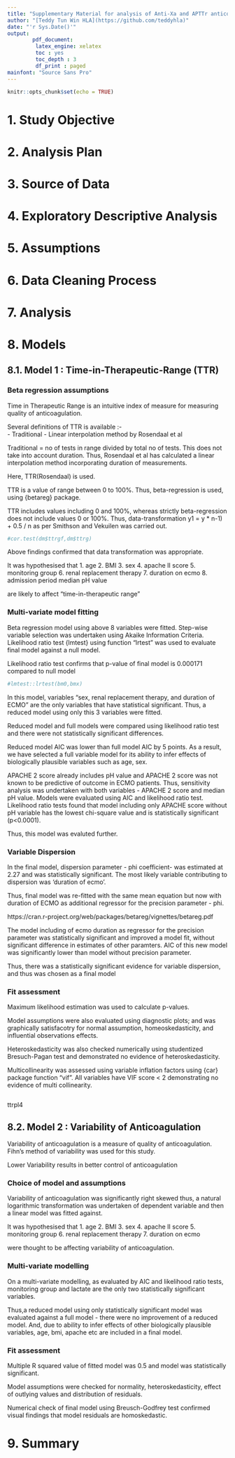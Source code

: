 ```yaml
---
title: "Supplementary Material for analysis of Anti-Xa and APTTr anticoagulation on VV-ECMO patients"
author: "[Teddy Tun Win HLA](https://github.com/teddyhla)"
date: "'r Sys.Date()'"
output: 
        pdf_document:
         latex_engine: xelatex
         toc : yes
         toc_depth : 3
         df_print : paged
mainfont: "Source Sans Pro"
---
```


```r
knitr::opts_chunk$set(echo = TRUE)
```

# 1. Study Objective

# 2. Analysis Plan

# 3. Source of Data

# 4. Exploratory Descriptive Analysis

# 5. Assumptions

# 6. Data Cleaning Process

# 7. Analysis

# 8. Models

## 8.1. Model 1 : Time-in-Therapeutic-Range (TTR) 

### Beta regression assumptions

Time in Therapeutic Range is an intuitive index of measure for measuring quality of anticoagulation.

Several definitions of TTR is available :-  
- Traditional 
- Linear interpolation method by Rosendaal et al


Traditional = no of tests in range divided by total no of tests. 
This does not take into account duration. Thus, Rosendaal et al has calculated a linear interpolation method incorporating duration of measurements.

Here, TTR(Rosendaal) is used.

TTR is a value of range between 0 to 100%. Thus, beta-regression is used, using {betareg} package. 

TTR includes values including 0 and 100%, whereas strictly beta-regression does not include values 0 or 100%. Thus, data-transformation y1 = y * n-1) + 0.5 / n  as per Smithson and Vekuilen was carried out.

```r
#cor.test(dm$ttrgf,dm$ttrg)
```

Above findings confirmed that data transformation was appropriate.

It was hypothesised that 
1. age
2. BMI
3. sex
4. apache II score
5. monitoring group
6. renal replacement therapy
7. duration on ecmo
8. admission period median pH value

are likely to affect "time-in-therapeutic range"

### Multi-variate model fitting

Beta regression model using above 8 variables were fitted. 
Step-wise variable selection was undertaken using Akaike Information Criteria.
Likelihood ratio test {lmtest} using function "lrtest" was used to evaluate final model against a null model.

Likelihood ratio test confirms that p-value of final model is 0.000171 compared to null model 

```r

#lmtest::lrtest(bm0,bmx)

```

In this model, variables "sex, renal replacement therapy, and duration of ECMO" are the only variables that have statistical significant. Thus, a reduced model using only this 3 variables were fitted. 

Reduced model and full models were compared using likelihood ratio test and there were not statistically significant differences.

Reduced model AIC was lower than full model AIC by 5 points. As a result, we have selected a full variable model for its ability to infer effects of biologically plausible variables such as age, sex. 

APACHE 2 score already includes pH value and APACHE 2 score was not known to be predictive of outcome in ECMO patients. Thus, sensitivity analysis was undertaken with both variables - APACHE 2 score and median pH value. Models were evaluated using AIC and likelihood ratio test. Likelihood ratio tests found that model including only APACHE score without pH variable has the lowest chi-square value and is statistically significant (p<0.0001).

Thus, this model was evaluted further. 



### Variable Dispersion

In the final model, dispersion parameter - phi coefficient- was estimated at 2.27 and was statistically significant. The most likely variable contributing to dispersion was 'duration of ecmo'.

Thus, final model was re-fitted with the same mean equation but now with duration of ECMO as additional regressor for the precision parameter - phi.

https://cran.r-project.org/web/packages/betareg/vignettes/betareg.pdf

The model including of ecmo duration as regressor for the precision parameter was statistically significant and improved a model fit, without significant difference in estimates of other paramters. AIC of this new model was significantly lower than model without precision parameter. 

Thus, there was a statistically significant evidence for variable dispersion, and thus was chosen as a final model

### Fit assessment

Maximum likelihood estimation was used to calculate p-values. 

Model assumptions were also evaluated using diagnostic plots; and was graphically satisfacotry for normal assumption, homeoskedasticity, and influential observations effects.

Heteroskedasticity was also checked numerically using studentized Bresuch-Pagan test and demonstrated no evidence of heteroskedasticity. 

Multicollinearity was assessed using variable inflation factors using {car} package function "vif". All variables have VIF score < 2 demonstrating no evidence of multi collinearity. 

```r

```

ttrpl4


## 8.2. Model 2 : Variability of Anticoagulation

Variability of anticoagulation is a measure of quality of anticoagulation. Fihn's method of variability was used for this study. 

Lower Variability results in better control of anticoagulation 

### Choice of model and assumptions

Variability of anticoagulation was significantly right skewed thus, a natural logarithmic transformation was undertaken of dependent variable and then a linear model was fitted against.

It was hypothesised that 
1. age
2. BMI
3. sex
4. apache II score
5. monitoring group
6. renal replacement therapy
7. duration on ecmo

were thought to be affecting variability of anticoagulation. 

### Multi-variate modelling

On a multi-variate modelling, as evaluated by AIC and likelihood ratio tests, monitoring group and lactate are the only two statistically significant variables. 

Thus,a reduced model using only statistically significant model was evaluated against a full model - there were no improvement of a reduced model. And, due to ability to infer effects of other biologically plausible variables, age, bmi, apache etc are included in a final model.


### Fit assessment

Multiple R squared value of fitted model was 0.5 and model was statistically significant.

Model assumptions were checked for normality, heteroskedasticity, effect of outlying values and distribution of residuals. 

Numerical check of final model using Breusch-Godfrey test confirmed visual findings that model residuals are homoskedastic. 




# 9. Summary
